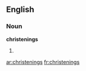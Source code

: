 ==English==

===Noun===
'''christenings'''

# {{plural of|[[christening]]}}

[[ar:christenings]]
[[fr:christenings]]